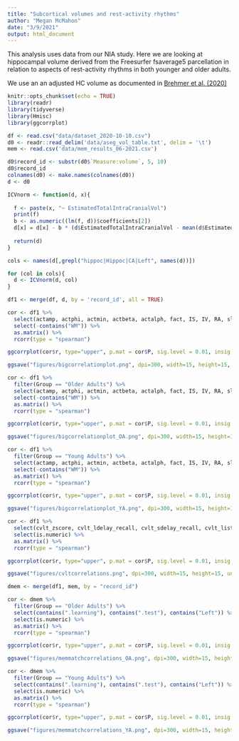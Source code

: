```yaml
---
title: "Subcortical volumes and rest-activity rhythms"
author: "Megan McMahon"
date: "3/9/2021"
output: html_document
---
```


This analysis uses data from our NIA study. Here we are looking at hippocampal volume derived from the Freesurfer fsaverage5 parcellation in relation to aspects of rest-activity rhythms in both younger and older adults.

We use an an adjusted HC volume as documented in [Brehmer et al. (2020)](https://doi.org/10.1016/j.neuroimage.2019.116475)

```r
knitr::opts_chunk$set(echo = TRUE)
library(readr)
library(tidyverse)
library(Hmisc)
library(ggcorrplot)

```

```r
df <- read.csv("data/dataset_2020-10-10.csv")
d0 <- readr::read_delim('data/aseg_vol_table.txt', delim = '\t')
mem <- read.csv('data/mem_results_06-2021.csv')

d0$record_id <- substr(d0$`Measure:volume`, 5, 10)
d0$record_id
colnames(d0) <- make.names(colnames(d0))
d <- d0

ICVnorm <- function(d, x){
  
  f <- paste(x, "~ EstimatedTotalIntraCranialVol")
  print(f)
  b <- as.numeric((lm(f, d))$coefficients[2])
  d[x] = d[x] - b * (d$EstimatedTotalIntraCranialVol - mean(d$EstimatedTotalIntraCranialVol, na.rm = TRUE))
  
  return(d)
}

cols <- names(d[,grepl("hippoc|Hippoc|CA|Left", names(d))])

for (col in cols){
  d <- ICVnorm(d, col)
}

df1 <- merge(df, d, by = 'record_id', all = TRUE)

```

```r
cor <- df1 %>%
  select(actamp, actphi, actmin, actbeta, actalph, fact, IS, IV, RA, sleep_time_mean_sleep, total_ac_mean_active, starts_with("Left")) %>%
  select(-contains("WM")) %>%
  as.matrix() %>%
  rcorr(type = "spearman") 

ggcorrplot(cor$r, type="upper", p.mat = cor$P, sig.level = 0.01, insig = "blank")

ggsave("figures/bigcorrelationplot.png", dpi=300, width=15, height=15, units = "in")
```

```r
cor <- df1 %>%
  filter(Group == "Older Adults") %>%
  select(actamp, actphi, actmin, actbeta, actalph, fact, IS, IV, RA, sleep_time_mean_sleep, total_ac_mean_active, starts_with("Left")) %>%
  select(-contains("WM")) %>%
  as.matrix() %>%
  rcorr(type = "spearman") 

ggcorrplot(cor$r, type="upper", p.mat = cor$P, sig.level = 0.01, insig = "blank")

ggsave("figures/bigcorrelationplot_OA.png", dpi=300, width=15, height=15, units = "in")

```

```r
cor <- df1 %>%
  filter(Group == "Young Adults") %>%
  select(actamp, actphi, actmin, actbeta, actalph, fact, IS, IV, RA, sleep_time_mean_sleep, total_ac_mean_active, starts_with("Left")) %>%
  select(-contains("WM")) %>%
  as.matrix() %>%
  rcorr(type = "spearman") 

ggcorrplot(cor$r, type="upper", p.mat = cor$P, sig.level = 0.01, insig = "blank")

ggsave("figures/bigcorrelationplot_YA.png", dpi=300, width=15, height=15, units = "in")

```

```r
cor <- df1 %>%
  select(cvlt_zscore, cvlt_ldelay_recall, cvlt_sdelay_recall, cvlt_listb, cvlt_recognition_hits, cvlt_recognition_fp, contains("Left"))  %>%
  select(is.numeric) %>% 
  as.matrix() %>%
  rcorr(type = "spearman") 

ggcorrplot(cor$r, type="upper", p.mat = cor$P, sig.level = 0.01, insig = "blank")

ggsave("figures/cvltcorrelations.png", dpi=300, width=15, height=15, units = "in")

```


```r
dmem <- merge(df1, mem, by = "record_id")

cor <- dmem %>%
  filter(Group == "Older Adults") %>%
  select(contains(".learning"), contains(".test"), contains("Left")) %>%
  select(is.numeric) %>% 
  as.matrix() %>%
  rcorr(type = "spearman") 

ggcorrplot(cor$r, type="upper", p.mat = cor$P, sig.level = 0.01, insig = "blank")

ggsave("figures/memmatchcorrelations_OA.png", dpi=300, width=15, height=15, units = "in")
```
```r
cor <- dmem %>%
  filter(Group == "Young Adults") %>%
  select(contains(".learning"), contains(".test"), contains("Left")) %>%
  select(is.numeric) %>% 
  as.matrix() %>%
  rcorr(type = "spearman") 

ggcorrplot(cor$r, type="upper", p.mat = cor$P, sig.level = 0.01, insig = "blank")

ggsave("figures/memmatchcorrelations_YA.png", dpi=300, width=15, height=15, units = "in")

```

